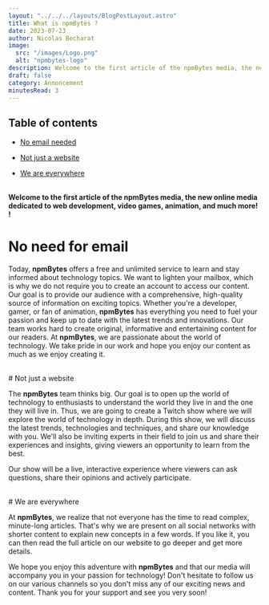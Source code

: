 ```yaml
---
layout: "../../../layouts/BlogPostLayout.astro"
title: What is npmBytes ?
date: 2023-07-23
author: Nicolas Becharat
image:
  src: "/images/Logo.png"
  alt: "npmbytes-logo"
description: Welcome to the first article of the npmBytes media, the new online media dedicated to web development, video games, animation, and much more
draft: false
category: Annoncement
minutesRead: 3
---
```

## Table of contents

* [No email needed](#no-email-needed)

* [Not just a website](#not-just-a-website)

* [We are everywhere](#we-are-everywhere)



<br/>**Welcome to the first article of the npmBytes media, the new online media dedicated to web development, video games, animation, and much more! !**
<br/>
# No need for email

Today, **npmBytes** offers a free and unlimited service to learn and stay informed about technology topics. We want to lighten your mailbox, which is why we do not require you to create an account to access our content. Our goal is to provide our audience with a comprehensive, high-quality source of information on exciting topics. Whether you're a developer, gamer, or fan of animation, **npmBytes** has everything you need to fuel your passion and keep up to date with the latest trends and innovations. Our team works hard to create original, informative and entertaining content for our readers. At **npmBytes**, we are passionate about the world of technology. We take pride in our work and hope you enjoy our content as much as we enjoy creating it.

<br/>
# Not just a website

The **npmBytes** team thinks big. Our goal is to open up the world of technology to enthusiasts to understand the world they live in and the one they will live in. Thus, we are going to create a Twitch show where we will explore the world of technology in depth. During this show, we will discuss the latest trends, technologies and techniques, and share our knowledge with you. We'll also be inviting experts in their field to join us and share their experiences and insights, giving viewers an opportunity to learn from the best.

Our show will be a live, interactive experience where viewers can ask questions, share their opinions and actively participate.

<br/>
# We are everywhere

At **npmBytes**, we realize that not everyone has the time to read complex, minute-long articles. That's why we are present on all social networks with shorter content to explain new concepts in a few words. If you like it, you can then read the full article on our website to go deeper and get more details.

We hope you enjoy this adventure with **npmBytes** and that our media will accompany you in your passion for technology! Don't hesitate to follow us on our various channels so you don't miss any of our exciting news and content. Thank you for your support and see you very soon!